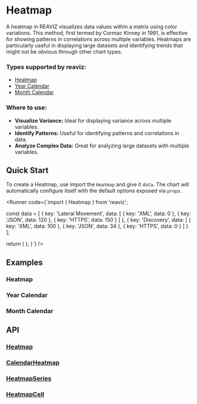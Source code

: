 

# Heatmap

A heatmap in REAVIZ visualizes data values within a matrix using color variations. 
This method, first termed by Cormac Kinney in 1991, is effective for showing patterns in correlations across multiple variables.
Heatmaps are particularly useful in displaying large datasets and identifying trends that might not be obvious through other chart types.

### Types supported by reaviz:

- [Heatmap](/docs/charts/heatmap#heatmap)
- [Year Calendar](/docs/charts/heatmap#year-calendar)
- [Month Calendar](/docs/charts/heatmap#month-calendar)

### Where to use:
- **Visualize Variance:** Ideal for displaying variance across multiple variables.
- **Identify Patterns:** Useful for identifying patterns and correlations in data.
- **Analyze Complex Data:** Great for analyzing large datasets with multiple variables.

## Quick Start
To create a Heatmap, use import the `Heatmap` and give it `data`. The chart
will automatically configure itself with the default options exposed via `props`.

<Runner code={`import { Heatmap } from 'reaviz';

  const data = [
    {
      key: 'Lateral Movement',
      data: [
        {
          key: 'XML',
          data: 0
        },
        {
          key: 'JSON',
          data: 120
        },
        {
          key: 'HTTPS',
          data: 150
        }
      ]
    },
    {
      key: 'Discovery',
      data: [
        {
          key: 'XML',
          data: 100
        },
        {
          key: 'JSON',
          data: 34
        },
        {
          key: 'HTTPS',
          data: 0
        }
      ]
    }
  ];

  return (
    <Heatmap
      height={350}
      width={350}
      data={data}
    />
  );
}`}
/>

## Examples

### Heatmap
<StoryRenderer path="components/Heatmap.story.tsx" name="Basic" storybookKey="charts-heatmap-simple--basic" />

### Year Calendar
<StoryRenderer path="components/HeatmapCalendar.story.tsx" name="YearCalendar" storybookKey="charts-heatmap-calendar--year-calendar" />

### Month Calendar
<StoryRenderer path="components/HeatmapCalendar.story.tsx" name="MonthCalendar" storybookKey="charts-heatmap-calendar--month-calendar" />

## API
### [Heatmap](https://github.com/reaviz/reaviz/blob/master/src/Heatmap/Heatmap.tsx)
<PropsTable name="Heatmap" />

### [CalendarHeatmap](https://github.com/reaviz/reaviz/blob/master/src/Heatmap/CalendarHeatmap.tsx)
<PropsTable name="CalendarHeatmap" />

### [HeatmapSeries](https://github.com/reaviz/reaviz/blob/master/src/Heatmap/HeatmapSeries/HeatmapSeries.tsx)
<PropsTable name="HeatmapSeries" />

### [HeatmapCell](https://github.com/reaviz/reaviz/blob/master/src/Heatmap/HeatmapSeries/HeatmapCell.tsx)
<PropsTable name="HeatmapCell" />
